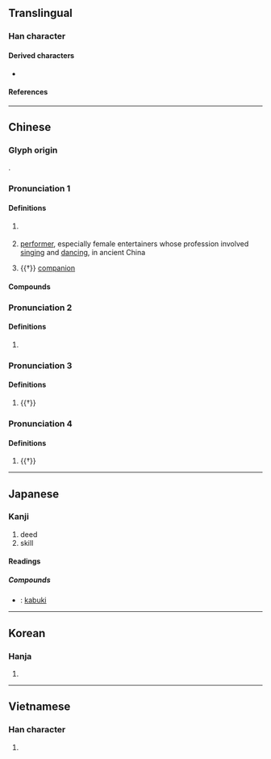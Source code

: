 {{character info}}
==Translingual==

===Han character===
{{Han char|rn=9|rad=人|as=04|sn=6|four=24247|canj=OJE|ids=⿰亻支}}

====Derived characters====
* {{l|mul|[[𩛑]]}}

====References====
{{Han ref|kx=0095.210|dkj=00436|dj=0202.050|hdz=10119.020|uh=4F0E}}

----

==Chinese==
{{zh-forms}}

===Glyph origin===
{{Han etym}}
{{Han compound|人|支|ls=psc|c1=s|c2=p|t1=person}}.

===Pronunciation 1===
{{zh-pron
|m=jì
|c=gei6
|h=pfs=
|md=
|mn=
|w=
|mc=2
|oc=1,3
|cat=n
}}

====Definitions====
{{zh-hanzi}}

# {{lb|zh|literary}} {{zh-alt-form|技|[[skill]]}}
#: {{zh-x|伎倆{liǎng}|underhanded trick; dishonest tactic}}
# {{lb|zh|historical}} [[performer]], especially female entertainers whose profession involved [[singing]] and [[dancing]], in ancient China
# {{†}} [[companion]]

====Compounds====
{{zh-der|女伎|伎館|司空伎倆|伎癢|展伎|家伎|坐部伎|伎倆|伎坊|敏於伎|油花伎倆|故伎重演|本等伎倆|歌伎|材伎|歌舞伎|薄伎|鬼魅伎倆|鬼蜮伎倆|繩伎}}

===Pronunciation 2===
{{zh-pron
|m=qí
|c=kei4
|h=pfs=
|md=
|mn=
|w=
|mc=1
|oc=n,2
|cat=a
}}

====Definitions====
{{zh-hanzi}}

# {{zh-only|伎伎}}

===Pronunciation 3===
{{zh-pron
|m=zhì
|c=
|h=pfs=
|md=
|mn=
|w=
|mc=3
|oc=n,1
|cat=v
}}

====Definitions====
{{zh-hanzi}}

# {{†}} {{zh-alt-form|忮}}

===Pronunciation 4===
{{zh-pron
|m=qì
|c=
|h=pfs=
|md=
|mn=
|w=
|cat=v
}}

====Definitions====
{{zh-hanzi}}

# {{†}} {{zh-alt-form|𢺵}}

----

==Japanese==

===Kanji===
{{ja-kanji|grade=|rs=人04}}

# deed
#skill

====Readings====
{{ja-readings
|goon=ぎ
|kanon=き
|kun=わざ-}}

=====Compounds=====
* {{ja-r|歌舞伎|かぶき}}: [[kabuki]]

----

==Korean==

===Hanja===
{{ko-hanja|hangeul=[[기]]|rv=gi|mr=ki}}

# {{rfdef|ko|sort=人04}}

----

==Vietnamese==

===Han character===
{{vi-readings|reading=[[kĩ]]|rs=人04}}

# {{rfdef|vi|sort=人04}}